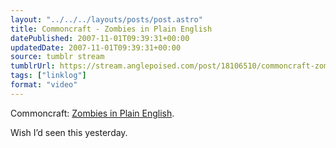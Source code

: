 ```yaml
---
layout: "../../../layouts/posts/post.astro"
title: Commoncraft - Zombies in Plain English
datePublished: 2007-11-01T09:39:31+00:00
updatedDate: 2007-11-01T09:39:31+00:00
source: tumblr stream
tumblrUrl: https://stream.anglepoised.com/post/18106510/commoncraft-zombies-in-plain-english-wish-id
tags: ["linklog"]
format: "video"
---
```



<YouTube id="https://www.youtube.com/watch?v=bVnfyradCPY" />

Commoncraft: [Zombies in Plain English][1].

Wish I&rsquo;d seen this yesterday.

[1]: http://www.commoncraft.com/zombies
